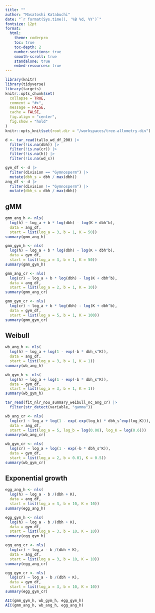 ```yaml
---
title: ""
author: "Masatoshi Katabuchi"
date: "`r format(Sys.time(), '%B %d, %Y')`"
fontsize: 12pt
format:
  html:
    theme: coderpro
    toc: true
    toc-depth: 2
    number-sections: true
    smooth-scroll: true
    standalone: true
    embed-resources: true
---
```


```r
library(knitr)
library(tidyverse)
library(targets)
knitr::opts_chunk$set(
  collapse = TRUE,
  comment = "#>",
  message = FALSE,
  cache = FALSE,
  fig.align = "center",
  fig.show = "hold"
)
knitr::opts_knit$set(root.dir = "/workspaces/tree-allometry-div")
```

```r
d <- tar_read(tallo_wd_df_200) |>
  filter(!is.na(dbh)) |>
  filter(!is.na(cr)) |>
  filter(!is.na(h)) |>
  filter(!is.na(wd_s))

gym_df <- d |>
  filter(division == "Gymnosperm") |>
  mutate(dbh_s = dbh / max(dbh))
ang_df <- d |>
  filter(division != "Gymnosperm") |>
  mutate(dbh_s = dbh / max(dbh))

```

## gMM

```r
gmm_ang_h <- nls(
  log(h) ~ log_a + b * log(dbh) - log(K + dbh^b),
  data = ang_df,
  start = list(log_a = 3, b = 1, K = 50))
summary(gmm_ang_h)
```

```r
gmm_gym_h <- nls(
  log(h) ~ log_a + b * log(dbh) - log(K + dbh^b),
  data = gym_df,
  start = list(log_a = 3, b = 1, K = 50))
summary(gmm_gym_h)
```

```r
gmm_ang_cr <- nls(
  log(cr) ~ log_a + b * log(dbh) - log(K + dbh^b),
  data = ang_df,
  start = list(log_a = 2, b = 1, K = 10))
summary(gmm_ang_cr)
```

```r
gmm_gym_cr <- nls(
  log(cr) ~ log_a + b * log(dbh) - log(K + dbh^b),
  data = gym_df,
  start = list(log_a = 5, b = 1, K = 100))
summary(gmm_gym_cr)
```



## Weibull

```r
wb_ang_h <- nls(
  log(h) ~ log_a + log(1 - exp(-b * dbh_s^K)),
  data = ang_df,
  start = list(log_a = 3, b = 1, K = 1))
summary(wb_ang_h)
```

```r
wb_gym_h <- nls(
  log(h) ~ log_a + log(1 - exp(-b * dbh_s^K)),
  data = gym_df,
  start = list(log_a = 3, b = 1, K = 1))
summary(wb_gym_h)
```

```r
tar_read(fit_nlr_nou_summary_weibull_nc_ang_cr) |>
  filter(str_detect(variable, "gamma"))

wb_ang_cr <- nls(
  log(cr) ~ log_a + log(1 - exp(-exp(log_b) * dbh_s^exp(log_K))),
  data = ang_df,
  start = list(log_a = 5, log_b = log(0.08), log_K = log(0.6)))
summary(wb_ang_cr)
```

```r
wb_gym_cr <- nls(
  log(cr) ~ log_a + log(1 - exp(-b * dbh_s^K)),
  data = gym_df,
  start = list(log_a = 2, b = 0.01, K = 0.5))
summary(wb_gym_cr)
```




## Exponential growth

```r
egg_ang_h <- nls(
  log(h) ~ log_a - b /(dbh + K),
  data = ang_df,
  start = list(log_a = 3, b = 10, K = 10))
summary(egg_ang_h)
```

```r
egg_gym_h <- nls(
  log(h) ~ log_a - b /(dbh + K),
  data = gym_df,
  start = list(log_a = 3, b = 10, K = 10))
summary(egg_gym_h)
```

```r
egg_ang_cr <- nls(
  log(cr) ~ log_a - b /(dbh + K),
  data = ang_df,
  start = list(log_a = 3, b = 10, K = 10))
summary(egg_ang_cr)
```

```r
egg_gym_cr <- nls(
  log(cr) ~ log_a - b /(dbh + K),
  data = gym_df,
  start = list(log_a = 3, b = 10, K = 10))
summary(egg_gym_cr)
```

```r
AIC(gmm_gym_h, wb_gym_h, egg_gym_h)
AIC(gmm_ang_h, wb_ang_h, egg_ang_h)
```
